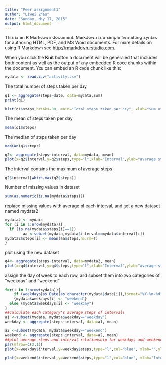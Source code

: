 ```yaml
---
title: "Peer assignment1"
author: "Liwei Zhao"
date: "Sunday, May 17, 2015"
output: html_document
---
```


This is an R Markdown document. Markdown is a simple formatting syntax for authoring HTML, PDF, and MS Word documents. For more details on using R Markdown see <http://rmarkdown.rstudio.com>.

When you click the **Knit** button a document will be generated that includes both content as well as the output of any embedded R code chunks within the document. You can embed an R code chunk like this:

```r
mydata <- read.csv("activity.csv")
```


The total number of steps taken per day
```r
q1 <- aggregate(steps~date, data=mydata,sum)
print(q1)
```
```r
hist(q1$steps,breaks=30, main="Total steps taken per day", xlab="Sum of steps", col="red")

```


The mean of steps taken per day
```r
mean(q1$steps)
```

The median of steps taken per day
```r
median(q1$steps)
```

```r
q2<- aggregate(steps~interval, data=mydata, mean)
plot(x=q2$interval,y=q2$steps,type="l",xlab="Interval",ylab="average steps")

```

The interval contains the maximum of average steps 
```r
q2$interval[which.max(q2$steps)]
```


Number of missing values in dataset
```r
sum(as.numeric(is.na(mydata$steps)))
```

replace missing values with average of each interval, and get a new dataset named mydata2
```r
mydata2 <- mydata
for (i in 1:nrow(mydata)){
  if (is.na(mydata$steps[i]==1))
        aa <-subset(mydata,mydata$interval==mydata$interval[i])
mydata2$steps[i] <- mean(aa$steps,na.rm=T) 
}
```

plot using the new dataset
```r
q4<- aggregate(steps~interval, data=mydata2, mean)
plot(x=q4$interval,y=q4$steps,type="l",xlab="Interval",ylab="average steps")

```

assign the day of week to each row, and subset them into two categories of "weekday" and "weekend"
```r
for(i in 1:nrow(mydata)){
    if (weekdays(as.Date(as.character(mydata$date[i]),format="%Y-%m-%d"),abbreviate=TRUE)=="Sat"|weekdays(as.Date(as.character(mydata$date[i]),format="%Y-%m-%d"),abbreviate=TRUE)=="Sun")
    {mydata$weekdays[i] <- "weekend"}
  else (mydata$weekdays[i] <- "weekday")    
}
##calculate each category's average steps of intervals
a1 <-subset(mydata, mydata$weekday=="weekday")
weekday <- aggregate(steps~interval, data=a1, mean)

a2 <-subset(mydata, mydata$weekday=="weekend")
weekend <- aggregate(steps~interval, data=a2, mean)
##plot average steps and interval relationship for weekdays and weekend
par(mfrow=c(2,1))
plot(x=weekday$interval,y=weekday$steps,type="l",col="blue", xlab="",ylab="Number of steps",main="Weekdays")

plot(x=weekend$interval,y=weekend$steps,type="l",col="blue", xlab="Interval",ylab="Number of Steps",main="Weekend")
```





